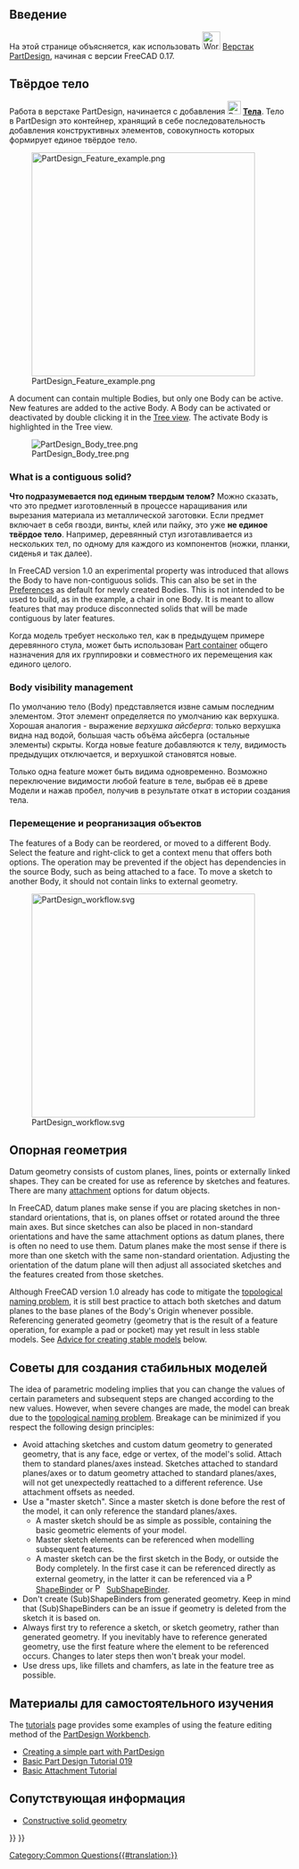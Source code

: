 <languages/>
{{TOCright}}

<span id="Introduction"></span>
== Введение ==

<div class="mw-translate-fuzzy">
На этой странице объясняется, как использовать [[Image:Workbench_PartDesign.svg|32px]] [[PartDesign Workbench/ru|Верстак PartDesign]], начиная с версии FreeCAD 0.17.
</div>

<span id="Body"></span>
== Твёрдое тело ==

<div class="mw-translate-fuzzy">
Работа в верстаке PartDesign, начинается с добавления [[File:PartDesign_Body.svg|24px]] '''[[PartDesign_Body/ru|Тела]]'''. Тело в PartDesign это контейнер, хранящий в себе последовательность добавления конструктивных элементов, совокупность которых формирует единое твёрдое тело.
</div>

[[File:PartDesign_Feature_example.png|400px]]

{{Caption|Feature editing in practice. From left to right:<br>
Body with a [[PartDesign_AdditiveBox|box]] feature.<br>
Body with a box and a [[PartDesign_Chamfer|chamfer]] feature.<br>
Body with a box, a chamfer and a [[PartDesign_Pocket|pocket]] feature.}}

A document can contain multiple Bodies, but only one Body can be active. New features are added to the active Body. A Body can be activated or deactivated by double clicking it in the [[Tree_view|Tree view]]. The activate Body is highlighted in the Tree view.

[[File:PartDesign Body tree.png]]

=== What is a contiguous solid? ===

<div class="mw-translate-fuzzy">
'''Что подразумевается под единым твердым телом?''' Можно сказать, что это предмет изготовленный в процессе наращивания или вырезания материала из металлической заготовки. Если предмет включает в себя гвозди, винты, клей или пайку, это уже '''не единое твёрдое тело'''. Например, деревянный стул изготавливается из нескольких тел, по одному для каждого из компонентов (ножки, планки, сиденья и так далее).
</div>

In FreeCAD version 1.0 an experimental property was introduced that allows the Body to have non-contiguous solids. This can also be set in the [[PartDesign_Preferences#General|Preferences]] as default for newly created Bodies. This is not intended to be used to build, as in the example, a chair in one Body. It is meant to allow features that may produce disconnected solids that will be made contiguous by later features.

<div class="mw-translate-fuzzy">
Когда модель требует несколько тел, как в предыдущем примере деревянного стула, может быть использован [[Std Part/ru|Part container]] общего назначения для их группировки и совместного их перемещения как единого целого.
</div>

=== Body visibility management ===

<div class="mw-translate-fuzzy">
По умолчанию тело (Body) представляется извне самым последним элементом. Этот элемент определяется по умолчанию как верхушка. Хорошая аналогия - выражение ''верхушка айсберга'': только верхушка видна над водой, большая часть объёма айсберга (остальные элементы) скрыты. Когда новые feature добавляются к телу, видимость предыдущих отключается, и верхушкой становятся новые.
</div>

<div class="mw-translate-fuzzy">
Только одна feature может быть видима одновременно. Возможно переключение видимости любой feature в теле, выбрав её в древе Модели и нажав пробел, получив в результате откат в истории создания тела.
</div>

<span id="Moving_and_Reordering_Objects"></span>
=== Перемещение и реорганизация объектов ===

The features of a Body can be reordered, or moved to a different Body. Select the feature and right-click to get a context menu that offers both options. The operation may be prevented if the object has dependencies in the source Body, such as being attached to a face. To move a sketch to another Body, it should not contain links to external geometry.

[[Image:PartDesign_workflow.svg|400px]]

{{Caption|Schematic representation of the PartDesign workflow.}}

<span id="Datum_geometry"></span>
== Опорная геометрия ==

Datum geometry consists of custom planes, lines, points or externally linked shapes. They can be created for use as reference by sketches and features. There are many [[Part_EditAttachment|attachment]] options for datum objects.

In FreeCAD, datum planes make sense if you are placing sketches in non-standard orientations, that is, on planes offset or rotated around the three main axes. But since sketches can also be placed in non-standard orientations and have the same attachment options as datum planes, there is often no need to use them. Datum planes make the most sense if there is more than one sketch with the same non-standard orientation. Adjusting the orientation of the datum plane will then adjust all associated sketches and the features created from those sketches.

Although FreeCAD version 1.0 already has code to mitigate the [[Topological_naming_problem|topological naming problem]], it is still best practice to attach both sketches and datum planes to the base planes of the Body's Origin whenever possible. Referencing generated geometry (geometry that is the result of a feature operation, for example a pad or pocket) may yet result in less stable models. See [[#Advice_for_creating_stable models|Advice for creating stable models]] below.

<span id="Advice_for_creating_stable_models"></span>
== Советы для создания стабильных моделей ==

The idea of parametric modeling implies that you can change the values of certain parameters and subsequent steps are changed according to the new values. However, when severe changes are made, the model can break due to the [[Topological_naming_problem|topological naming problem]]. Breakage can be minimized if you respect the following design principles:

* Avoid attaching sketches and custom datum geometry to generated geometry, that is any face, edge or vertex, of the model's solid. Attach them to standard planes/axes instead. Sketches attached to standard planes/axes or to datum geometry attached to standard planes/axes, will not get unexpectedly reattached to a different reference. Use attachment offsets as needed.
* Use a "master sketch". Since a master sketch is done before the rest of the model, it can only reference the standard planes/axes.
** A master sketch should be as simple as possible, containing the basic geometric elements of your model.
** Master sketch elements can be referenced when modelling subsequent features.
** A master sketch can be the first sketch in the Body, or outside the Body completely. In the first case it can be referenced directly as external geometry, in the latter it can be referenced via a [[File:PartDesign_ShapeBinder.svg|16px]] [[PartDesign_ShapeBinder|ShapeBinder]] or [[File:PartDesign_SubShapeBinder.svg|16px]] [[PartDesign_SubShapeBinder|SubShapeBinder]].
* Don't create (Sub)ShapeBinders from generated geometry. Keep in mind that (Sub)ShapeBinders can be an issue if geometry is deleted from the sketch it is based on.
* Always first try to reference a sketch, or sketch geometry, rather than generated geometry. If you inevitably have to reference generated geometry, use the first feature where the element to be referenced occurs. Changes to later steps then won't break your model.
* Use dress ups, like fillets and chamfers, as late in the feature tree as possible.

<span id="Tutorials"></span>
==Материалы для самостоятельного изучения==

The [[Tutorials|tutorials]] page provides some examples of using the feature editing method of the [[PartDesign_Workbench|PartDesign Workbench]]. 
* [[Creating_a_simple_part_with_PartDesign|Creating a simple part with PartDesign]]
* [[Basic_Part_Design_Tutorial_019|Basic Part Design Tutorial 019]]
* [[Basic_Attachment_Tutorial|Basic Attachment Tutorial]]

<span id="Related"></span>
==Сопутствующая информация==

* [[Constructive_solid_geometry|Constructive solid geometry]]


{{PartDesign Tools navi{{#translation:}}}}
{{Userdocnavi{{#translation:}}}}
[[Category:Common Questions{{#translation:}}]]